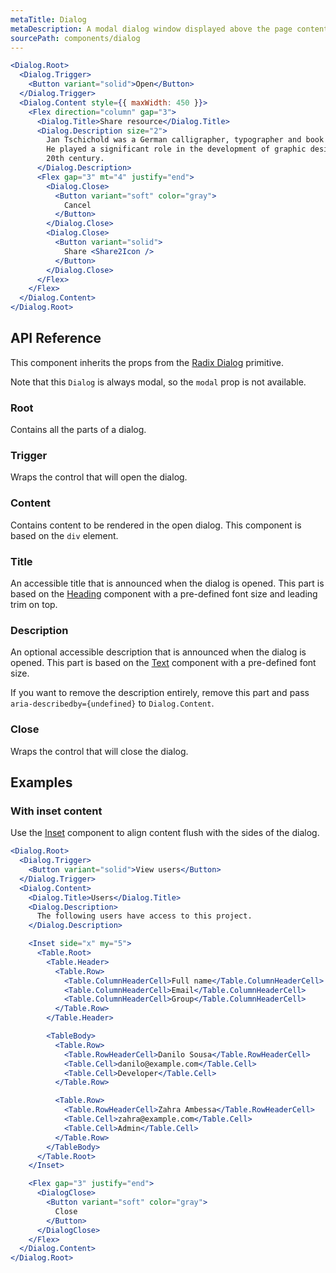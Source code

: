 ```yaml
---
metaTitle: Dialog
metaDescription: A modal dialog window displayed above the page contents.
sourcePath: components/dialog
---
```


```jsx live=true
<Dialog.Root>
  <Dialog.Trigger>
    <Button variant="solid">Open</Button>
  </Dialog.Trigger>
  <Dialog.Content style={{ maxWidth: 450 }}>
    <Flex direction="column" gap="3">
      <Dialog.Title>Share resource</Dialog.Title>
      <Dialog.Description size="2">
        Jan Tschichold was a German calligrapher, typographer and book designer.
        He played a significant role in the development of graphic design in the
        20th century.
      </Dialog.Description>
      <Flex gap="3" mt="4" justify="end">
        <Dialog.Close>
          <Button variant="soft" color="gray">
            Cancel
          </Button>
        </Dialog.Close>
        <Dialog.Close>
          <Button variant="solid">
            Share <Share2Icon />
          </Button>
        </Dialog.Close>
      </Flex>
    </Flex>
  </Dialog.Content>
</Dialog.Root>
```

## API Reference

This component inherits the props from the [Radix Dialog](/primitives/docs/components/dialog) primitive.

Note that this `Dialog` is always modal, so the `modal` prop is not available.

### Root

Contains all the parts of a dialog.

### Trigger

Wraps the control that will open the dialog.

### Content

Contains content to be rendered in the open dialog. This component is based on the `div` element.

### Title

An accessible title that is announced when the dialog is opened. This part is based on the [Heading](./heading) component with a pre-defined font size and leading trim on top.

### Description

An optional accessible description that is announced when the dialog is opened. This part is based on the [Text](./text) component with a pre-defined font size.

If you want to remove the description entirely, remove this part and pass `aria-describedby={undefined}` to `Dialog.Content`.

### Close

Wraps the control that will close the dialog.

## Examples

### With inset content

Use the [Inset](/themes/docs/components/inset) component to align content flush with the sides of the dialog.

```jsx live=true
<Dialog.Root>
  <Dialog.Trigger>
    <Button variant="solid">View users</Button>
  </Dialog.Trigger>
  <Dialog.Content>
    <Dialog.Title>Users</Dialog.Title>
    <Dialog.Description>
      The following users have access to this project.
    </Dialog.Description>

    <Inset side="x" my="5">
      <Table.Root>
        <Table.Header>
          <Table.Row>
            <Table.ColumnHeaderCell>Full name</Table.ColumnHeaderCell>
            <Table.ColumnHeaderCell>Email</Table.ColumnHeaderCell>
            <Table.ColumnHeaderCell>Group</Table.ColumnHeaderCell>
          </Table.Row>
        </Table.Header>

        <TableBody>
          <Table.Row>
            <Table.RowHeaderCell>Danilo Sousa</Table.RowHeaderCell>
            <Table.Cell>danilo@example.com</Table.Cell>
            <Table.Cell>Developer</Table.Cell>
          </Table.Row>

          <Table.Row>
            <Table.RowHeaderCell>Zahra Ambessa</Table.RowHeaderCell>
            <Table.Cell>zahra@example.com</Table.Cell>
            <Table.Cell>Admin</Table.Cell>
          </Table.Row>
        </TableBody>
      </Table.Root>
    </Inset>

    <Flex gap="3" justify="end">
      <DialogClose>
        <Button variant="soft" color="gray">
          Close
        </Button>
      </DialogClose>
    </Flex>
  </Dialog.Content>
</Dialog.Root>
```
